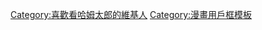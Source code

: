 {{Userbox
|id = {{lang|ja|ハム<br>太郎}}
|id-s = 
|id-c = #FF4500
|id-fc = white
|id-op = font-family: monospace;
|info = <span style="color:#FF4500;">這個用戶是'''[[哈姆太郎|<span style="color:#FF4500;">哈姆太郎</span>]]'''迷。</span>
|info-c = white
|info-s = 10
|border-c = #008000
}}
<includeonly>[[Category:喜歡看哈姆太郎的維基人]]</includeonly>
<noinclude>[[Category:漫畫用戶框模板]]</noinclude>
